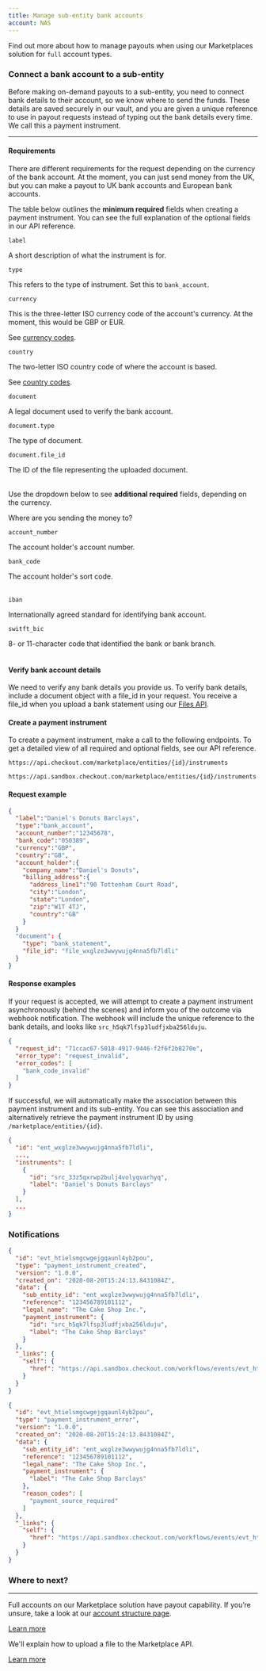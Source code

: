 ```yaml
---
title: Manage sub-entity bank accounts
account: NAS
---
```


Find out more about how to manage payouts when using our Marketplaces solution for `full` account types.

### Connect a bank account to a sub-entity

Before making on-demand payouts to a sub-entity, you need to connect bank details to their account, so we know where to send the funds. These details are saved securely in our vault, and you are given a unique reference to use in payout requests instead of typing out the bank details every time. We call this a payment instrument.

---

#### Requirements

There are different requirements for the request depending on the currency of the bank account. At the moment, you can just send money from the UK, but you can make a payout to UK bank accounts and European bank accounts.

The table below outlines the **minimum required** fields when creating a payment instrument. You can see the full explanation of the optional fields in our <ExternalLink href="https://api-reference.checkout.com/preview/crusoe/#tag/Instruments" target="_blank">API reference</ExternalLink>.

<Table>
<TableHead headers={['Field name', 'Description']} />
<TableBody>
<TableRow>
<TableCell>

`label`

</TableCell>
<TableCell>

A short description of what the instrument is for.

</TableCell>
</TableRow>
<TableRow>
<TableCell>

`type`

</TableCell>
<TableCell>

This refers to the type of instrument. Set this to `bank_account`.

</TableCell>
</TableRow>
<TableRow>
<TableCell>

`currency`

</TableCell>
<TableCell>

This is the three-letter ISO currency code of the account's currency. At the moment, this would be GBP or EUR.

See [currency codes](/resources/codes/currency-codes).

</TableCell>
</TableRow>
<TableRow>
<TableCell>

`country`

</TableCell>
<TableCell>

The two-letter ISO country code of where the account is based.

See [country codes](/resources/codes/country-codes).

</TableCell>
</TableRow>
<TableRow>
<TableCell>

`document`

</TableCell>
<TableCell>

A legal document used to verify the bank account.

</TableCell>
</TableRow>
<TableRow>
<TableCell>

`document.type`

</TableCell>
<TableCell>

The type of document.

</TableCell>
</TableRow>
<TableRow>
<TableCell>

`document.file_id`

</TableCell>
<TableCell>

The ID of the file representing the uploaded document.

</TableCell>
</TableRow>
</TableBody>
</Table>

Use the dropdown below to see **additional required** fields, depending on the currency.

Where are you sending the money to?

<tabs>
<tab title="Faster payments (GBP)">

<Table>
<TableHead headers={['Field name', 'Description']} />
<TableBody>
<TableRow>
<TableCell>

`account_number`

</TableCell>
<TableCell>

The account holder's account number.

</TableCell>
</TableRow>
<TableRow>
<TableCell>

`bank_code`

</TableCell>
<TableCell>

The account holder's sort code.

</TableCell>
</TableRow>
</TableBody>
</Table>

</tab>
<tab title="SEPA (EUR)">

<Table>
<TableHead headers={['Field name', 'Description']} />
<TableBody>
<TableRow>
<TableCell>

`iban`

</TableCell>
<TableCell>

Internationally agreed standard for identifying bank account.

</TableCell>
</TableRow>
<TableRow>
<TableCell>

`switft_bic`

</TableCell>
<TableCell>

8- or 11-character code that identified the bank or bank branch.

</TableCell>
</TableRow>
</TableBody>
</Table>

</tab>
</tabs>

#### Verify bank account details

We need to verify any bank details you provide us. To verify bank details, include a document object with a file_id in your request. You receive a file_id when you upload a bank statement using our [Files API](/marketplaces/manage-accounts/upload-a-file).

#### Create a payment instrument

To create a payment instrument, make a call to the following endpoints. To get a detailed view of all required and optional fields, see our <ExternalLink href="https://api-reference.checkout.com/preview/crusoe/#tag/Marketplace/" target="_blank">API reference</ExternalLink>.


<tabs>
<tab title="Live">
<LineCodeWrapper type="post">

`https://api.checkout.com/marketplace/entities/{id}/instruments`

</LineCodeWrapper>
</tab>
<tab title="Sandbox">
<LineCodeWrapper type="post">

`https://api.sandbox.checkout.com/marketplace/entities/{id}/instruments`

</LineCodeWrapper>
</tab>
</tabs>

#### Request example

```json
{
  "label":"Daniel's Donuts Barclays",
  "type":"bank_account",
  "account_number":"12345678",
  "bank_code":"050389",
  "currency":"GBP",
  "country":"GB",
  "account_holder":{
    "company_name":"Daniel's Donuts",
    "billing_address":{
      "address_line1":"90 Tottenham Court Road",
      "city":"London",
      "state":"London",
      "zip":"W1T 4TJ",
      "country":"GB"
    }
  }
  "document": {
    "type": "bank_statement",
    "file_id": "file_wxglze3wwywujg4nna5fb7ldli"
  }
}
```

#### Response examples

<tabs>
<tab title="202 – Instrument creation request accepted">

If your request is accepted, we will attempt to create a payment instrument asynchronously (behind the scenes) and inform you of the outcome via webhook notification. The webhook will include the unique reference to the bank details, and looks like `src_h5qk7lfsp3ludfjxba256lduju`.

</tab>
<tab title="422 – Invalid data was sent">

```json
{
  "request_id": "71ccac67-5018-4917-9446-f2f6f2b8270e",
  "error_type": "request_invalid",
  "error_codes": [
    "bank_code_invalid"
  ]
}
```

</tab>
</tabs>

If successful, we will automatically make the association between this payment instrument and its sub-entity. You can see this association and alternatively retrieve the payment instrument ID by using <RequestTag type="get" /> `/marketplace/entities/{id}`.

```json
{
  "id": "ent_wxglze3wwywujg4nna5fb7ldli",
  ...,
  "instruments": [
    {
      "id": "src_33z5qxrwp2bulj4volyqvarhyq",
      "label": "Daniel's Donuts Barclays"
    }
  ],
  ...
}
 ```

### Notifications

<tabs>
<tab title="Created">

```json
{
  "id": "evt_htielsmgcwgejgqaunl4yb2pou",
  "type": "payment_instrument_created",
  "version": "1.0.0",
  "created_on": "2020-08-20T15:24:13.8431084Z",
  "data": {
    "sub_entity_id": "ent_wxglze3wwywujg4nna5fb7ldli",
    "reference": "123456789101112",
    "legal_name": "The Cake Shop Inc.",
    "payment_instrument": {
      "id": "src_h5qk7lfsp3ludfjxba256lduju",
      "label": "The Cake Shop Barclays"
    }
  },
  "_links": {
    "self": {
      "href": "https://api.sandbox.checkout.com/workflows/events/evt_htielsmgcwgejgqaunl4yb2pou"
    }
  }
}
```

</tab>
<tab title="Error">

```json
{
  "id": "evt_htielsmgcwgejgqaunl4yb2pou",
  "type": "payment_instrument_error",
  "version": "1.0.0",
  "created_on": "2020-08-20T15:24:13.8431084Z",
  "data": {
    "sub_entity_id": "ent_wxglze3wwywujg4nna5fb7ldli",
    "reference": "123456789101112",
    "legal_name": "The Cake Shop Inc.",
    "payment_instrument": {
      "label": "The Cake Shop Barclays"
    },
    "reason_codes": [
      "payment_source_required"
    ]
  },
  "_links": {
    "self": {
      "href": "https://api.sandbox.checkout.com/workflows/events/evt_htielsmgcwgejgqaunl4yb2pou"
    }
  }
}
```

</tab>
</tabs>


### Where to next?

---

<ContentPanel variant="heading" title="Make a payout" imgSrc="/NAS/Marketplaces/about-making-payouts.svg">

Full accounts on our Marketplace solution have payout capability. If you’re unsure, take a look at our [account structure page](/marketplaces/account-structure).

[Learn more](/marketplaces/payouts)

</ContentPanel>

<ContentPanel variant="heading" title="Upload a file" imgSrc="/NAS/Marketplaces/about-making-payouts.svg" withBorder={false}>

We'll explain how to upload a file to the Marketplace API.

[Learn more](/marketplaces/onboarding/api/full/upload-a-file)

</ContentPanel>
